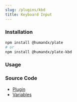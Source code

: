 ```yaml
---
slug: /plugins/kbd
title: Keyboard Input
---
```


### Installation

```bash npm2yarn
npm install @humandx/plate
# or
npm install @humandx/plate-kbd
```

### Usage


<KbdSandpack />

### Source Code

- [Plugin](https://github.com/udecode/plate/blob/main/packages/nodes/kbd/src/createKbdPlugin.ts)
- [Variables](https://github.com/udecode/plate/blob/main/examples/src)

